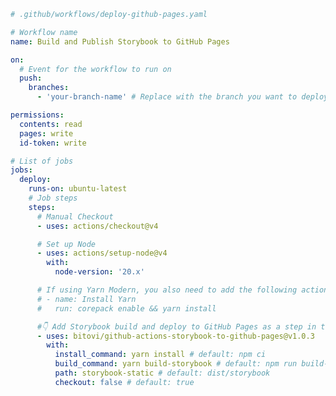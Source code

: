 ```yml
# .github/workflows/deploy-github-pages.yaml

# Workflow name
name: Build and Publish Storybook to GitHub Pages

on:
  # Event for the workflow to run on
  push:
    branches:
      - 'your-branch-name' # Replace with the branch you want to deploy from

permissions:
  contents: read
  pages: write
  id-token: write

# List of jobs
jobs:
  deploy:
    runs-on: ubuntu-latest
    # Job steps
    steps:
      # Manual Checkout
      - uses: actions/checkout@v4

      # Set up Node
      - uses: actions/setup-node@v4
        with:
          node-version: '20.x'

      # If using Yarn Modern, you also need to add the following action to install your configured Yarn version:
      # - name: Install Yarn
      #   run: corepack enable && yarn install

      #👇 Add Storybook build and deploy to GitHub Pages as a step in the workflow
      - uses: bitovi/github-actions-storybook-to-github-pages@v1.0.3
        with:
          install_command: yarn install # default: npm ci
          build_command: yarn build-storybook # default: npm run build-storybook
          path: storybook-static # default: dist/storybook
          checkout: false # default: true
```
